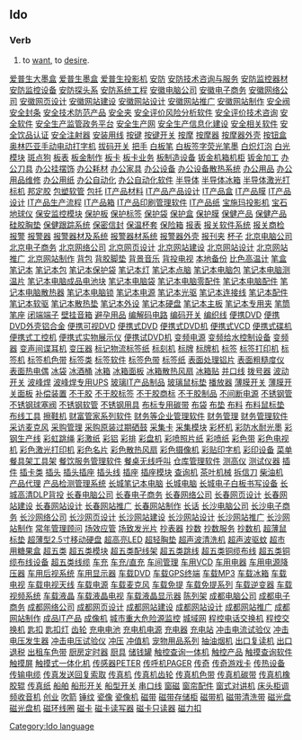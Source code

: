 ==Ido==
===Verb===
# to [[want]], to [[desire]].

[[Category:Ido language]]
[http://www.02188888888.com/itcp001/001.htm 爱普生大墨盒]
[http://www.02188888888.com/itcp001/002.htm 爱普生墨盒]
[http://www.02188888888.com/itcp001/003.htm 爱普生投影机]
[http://www.02188888888.com/itcp001/004.htm 安防]
[http://www.02188888888.com/itcp001/005.htm 安防技术咨询与服务]
[http://www.02188888888.com/itcp001/006.htm 安防监控器材]
[http://www.02188888888.com/itcp001/007.htm 安防监控设备]
[http://www.02188888888.com/itcp001/008.htm 安防探头系]
[http://www.02188888888.com/itcp001/009.htm 安防系统工程]
[http://www.02188888888.com/itcp001/010.htm 安徽电脑公司]
[http://www.02188888888.com/itcp001/011.htm 安徽电子商务]
[http://www.02188888888.com/itcp001/012.htm 安徽网络公司]
[http://www.02188888888.com/itcp001/013.htm 安徽网页设计]
[http://www.02188888888.com/itcp001/014.htm 安徽网站建设]
[http://www.02188888888.com/itcp001/015.htm 安徽网站设计]
[http://www.02188888888.com/itcp001/016.htm 安徽网站推广]
[http://www.02188888888.com/itcp001/017.htm 安徽网站制作]
[http://www.02188888888.com/itcp001/018.htm 安全阀]
[http://www.02188888888.com/itcp001/019.htm 安全封条]
[http://www.02188888888.com/itcp001/020.htm 安全技术防范产品]
[http://www.02188888888.com/itcp001/021.htm 安全夹]
[http://www.02188888888.com/itcp001/022.htm 安全评价风险分析软件]
[http://www.02188888888.com/itcp001/023.htm 安全评价技术咨询]
[http://www.02188888888.com/itcp001/024.htm 安全软件]
[http://www.02188888888.com/itcp001/025.htm 安全生产监管政务平台]
[http://www.02188888888.com/itcp001/026.htm 安全生产网]
[http://www.02188888888.com/itcp001/027.htm 安全生产信息化建设]
[http://www.02188888888.com/itcp001/028.htm 安全相关软件]
[http://www.02188888888.com/itcp001/029.htm 安全饮品认证]
[http://www.02188888888.com/itcp001/030.htm 安全注射器]
[http://www.02188888888.com/itcp001/031.htm 安装用线]
[http://www.02188888888.com/itcp001/032.htm 按键]
[http://www.02188888888.com/itcp001/033.htm 按键开关]
[http://www.02188888888.com/itcp001/034.htm 按摩]
[http://www.02188888888.com/itcp001/035.htm 按摩器]
[http://www.02188888888.com/itcp001/036.htm 按摩器外壳]
[http://www.02188888888.com/itcp001/037.htm 按钮盒]
[http://www.02188888888.com/itcp001/038.htm 奥林匹亚手动电动打字机]
[http://www.02188888888.com/itcp001/039.htm 拔码开关]
[http://www.02188888888.com/itcp001/040.htm 把手]
[http://www.02188888888.com/itcp001/041.htm 白板笔]
[http://www.02188888888.com/itcp001/042.htm 白板签字荧光笔墨]
[http://www.02188888888.com/itcp001/043.htm 白炽灯泡]
[http://www.02188888888.com/itcp001/044.htm 白光模块]
[http://www.02188888888.com/itcp001/045.htm 斑点狗]
[http://www.02188888888.com/itcp001/046.htm 板表]
[http://www.02188888888.com/itcp001/047.htm 板金制作]
[http://www.02188888888.com/itcp001/048.htm 板卡]
[http://www.02188888888.com/itcp001/049.htm 板卡业务]
[http://www.02188888888.com/itcp001/050.htm 板制造设备]
[http://www.02188888888.com/itcp001/051.htm 钣金机箱机柜]
[http://www.02188888888.com/itcp001/052.htm 钣金加工]
[http://www.02188888888.com/itcp001/053.htm 办公刀具]
[http://www.02188888888.com/itcp001/054.htm 办公挂摆饰]
[http://www.02188888888.com/itcp001/055.htm 办公耗材]
[http://www.02188888888.com/itcp001/056.htm 办公家具]
[http://www.02188888888.com/itcp001/057.htm 办公设备]
[http://www.02188888888.com/itcp001/058.htm 办公设备散热系统]
[http://www.02188888888.com/itcp001/059.htm 办公用品]
[http://www.02188888888.com/itcp001/060.htm 办公用品维修]
[http://www.02188888888.com/itcp001/061.htm 办公用纸]
[http://www.02188888888.com/itcp001/062.htm 办公自动化]
[http://www.02188888888.com/itcp001/063.htm 办公自动化软件]
[http://www.02188888888.com/itcp001/064.htm 半导体]
[http://www.02188888888.com/itcp001/065.htm 半导体冰箱]
[http://www.02188888888.com/itcp001/066.htm 半导体激光打标机]
[http://www.02188888888.com/itcp001/067.htm 邦定胶]
[http://www.02188888888.com/itcp001/068.htm 包塑软管]
[http://www.02188888888.com/itcp001/069.htm 包托]
[http://www.02188888888.com/itcp001/070.htm IT产品材料]
[http://www.02188888888.com/itcp001/071.htm IT产品产品设计]
[http://www.02188888888.com/itcp001/072.htm IT产品盒]
[http://www.02188888888.com/itcp001/073.htm IT产品膜]
[http://www.02188888888.com/itcp001/074.htm IT产品设计]
[http://www.02188888888.com/itcp001/075.htm IT产品生产流程]
[http://www.02188888888.com/itcp001/076.htm IT产品箱]
[http://www.02188888888.com/itcp001/077.htm IT产品印刷管理软件]
[http://www.02188888888.com/itcp001/078.htm IT产品纸]
[http://www.02188888888.com/itcp001/079.htm 宝施玛投影机]
[http://www.02188888888.com/itcp001/080.htm 宝石地球仪]
[http://www.02188888888.com/itcp001/081.htm 保安监控模块]
[http://www.02188888888.com/itcp001/082.htm 保护板]
[http://www.02188888888.com/itcp001/083.htm 保护标签]
[http://www.02188888888.com/itcp001/084.htm 保护袋]
[http://www.02188888888.com/itcp001/085.htm 保护盒]
[http://www.02188888888.com/itcp001/086.htm 保护膜]
[http://www.02188888888.com/itcp001/087.htm 保健产品]
[http://www.02188888888.com/itcp001/088.htm 保健产品硅胶胸垫]
[http://www.02188888888.com/itcp001/089.htm 保健跟踪系统]
[http://www.02188888888.com/itcp001/090.htm 保密信封]
[http://www.02188888888.com/itcp001/091.htm 保温杯套]
[http://www.02188888888.com/itcp001/092.htm 保险箱]
[http://www.02188888888.com/itcp001/093.htm 报表]
[http://www.02188888888.com/itcp001/094.htm 报关软件系统]
[http://www.02188888888.com/itcp001/095.htm 报关商检]
[http://www.02188888888.com/itcp001/096.htm 报警]
[http://www.02188888888.com/itcp001/097.htm 报警器]
[http://www.02188888888.com/itcp001/098.htm 报警器材及系统]
[http://www.02188888888.com/itcp001/099.htm 报警器材系统]
[http://www.02188888888.com/itcp001/100.htm 报警器外壳]
[http://www.02188888888.com/itcp001/101.htm 报刊夹]
[http://www.02188888888.com/itcp001/102.htm 杯子]
[http://www.02188888888.com/itcp001/103.htm 北京电脑公司]
[http://www.02188888888.com/itcp001/104.htm 北京电子商务]
[http://www.02188888888.com/itcp001/105.htm 北京网络公司]
[http://www.02188888888.com/itcp001/106.htm 北京网页设计]
[http://www.02188888888.com/itcp001/107.htm 北京网站建设]
[http://www.02188888888.com/itcp001/108.htm 北京网站设计]
[http://www.02188888888.com/itcp001/109.htm 北京网站推广]
[http://www.02188888888.com/itcp001/110.htm 北京网站制作]
[http://www.02188888888.com/itcp001/111.htm 背包]
[http://www.02188888888.com/itcp001/112.htm 背胶脚垫]
[http://www.02188888888.com/itcp001/113.htm 背景音乐]
[http://www.02188888888.com/itcp001/114.htm 背投电视]
[http://www.02188888888.com/itcp001/115.htm 本地备份]
[http://www.02188888888.com/itcp001/116.htm 比色高温计]
[http://www.02188888888.com/itcp001/117.htm 笔盒]
[http://www.02188888888.com/itcp001/118.htm 笔记本]
[http://www.02188888888.com/itcp001/119.htm 笔记本包]
[http://www.02188888888.com/itcp001/120.htm 笔记本保护袋]
[http://www.02188888888.com/itcp001/121.htm 笔记本灯]
[http://www.02188888888.com/itcp001/122.htm 笔记本点脑]
[http://www.02188888888.com/itcp001/123.htm 笔记本电脑包]
[http://www.02188888888.com/itcp001/124.htm 笔记本电脑测温片]
[http://www.02188888888.com/itcp001/125.htm 笔记本电脑成品电池块]
[http://www.02188888888.com/itcp001/126.htm 笔记本电脑袋]
[http://www.02188888888.com/itcp001/127.htm 笔记本电脑零配件]
[http://www.02188888888.com/itcp001/128.htm 笔记本电脑配件]
[http://www.02188888888.com/itcp001/129.htm 笔记本电脑散热器]
[http://www.02188888888.com/itcp001/130.htm 笔记本电脑锁]
[http://www.02188888888.com/itcp001/131.htm 笔记本电源]
[http://www.02188888888.com/itcp001/132.htm 笔记本光驱]
[http://www.02188888888.com/itcp001/133.htm 笔记本连接线]
[http://www.02188888888.com/itcp001/134.htm 笔记本配件]
[http://www.02188888888.com/itcp001/135.htm 笔记本软驱]
[http://www.02188888888.com/itcp001/136.htm 笔记本散热垫]
[http://www.02188888888.com/itcp001/137.htm 笔记本外设]
[http://www.02188888888.com/itcp001/138.htm 笔记本硬盘]
[http://www.02188888888.com/itcp001/139.htm 笔记本主板]
[http://www.02188888888.com/itcp001/140.htm 笔记本专用夹]
[http://www.02188888888.com/itcp001/141.htm 笔筒]
[http://www.02188888888.com/itcp001/142.htm 笔座]
[http://www.02188888888.com/itcp001/143.htm 闭端端子]
[http://www.02188888888.com/itcp001/144.htm 壁挂音箱]
[http://www.02188888888.com/itcp001/145.htm 避孕用品]
[http://www.02188888888.com/itcp001/146.htm 编解码电路]
[http://www.02188888888.com/itcp001/147.htm 编码开关]
[http://www.02188888888.com/itcp001/148.htm 编织线]
[http://www.02188888888.com/itcp001/149.htm 便携DVD]
[http://www.02188888888.com/itcp001/150.htm 便携DVD外壳铝合金]
[http://www.02188888888.com/itcp001/151.htm 便携可视DVD]
[http://www.02188888888.com/itcp001/152.htm 便携式DVD]
[http://www.02188888888.com/itcp001/153.htm 便携式DVD机]
[http://www.02188888888.com/itcp001/154.htm 便携式VCD]
[http://www.02188888888.com/itcp001/155.htm 便携式碟机]
[http://www.02188888888.com/itcp001/156.htm 便携式工控机]
[http://www.02188888888.com/itcp001/157.htm 便携式实物展示仪]
[http://www.02188888888.com/itcp001/158.htm 便携试DVD机]
[http://www.02188888888.com/itcp001/159.htm 变频电源]
[http://www.02188888888.com/itcp001/160.htm 变频给水控制设备]
[http://www.02188888888.com/itcp001/161.htm 变频器]
[http://www.02188888888.com/itcp001/162.htm 变声间谍耳机]
[http://www.02188888888.com/itcp001/163.htm 变压器]
[http://www.02188888888.com/itcp001/164.htm 标记物流标签纸]
[http://www.02188888888.com/itcp001/165.htm 标刻机]
[http://www.02188888888.com/itcp001/166.htm 标牌]
[http://www.02188888888.com/itcp001/167.htm 标牌机]
[http://www.02188888888.com/itcp001/168.htm 标签]
[http://www.02188888888.com/itcp001/169.htm 标签打印机]
[http://www.02188888888.com/itcp001/170.htm 标签机]
[http://www.02188888888.com/itcp001/171.htm 标签机色带]
[http://www.02188888888.com/itcp001/172.htm 标签类]
[http://www.02188888888.com/itcp001/173.htm 标签软件]
[http://www.02188888888.com/itcp001/174.htm 标签色带]
[http://www.02188888888.com/itcp001/175.htm 标签纸]
[http://www.02188888888.com/itcp001/176.htm 表面处理铝片]
[http://www.02188888888.com/itcp001/177.htm 表面粗糙度仪]
[http://www.02188888888.com/itcp001/178.htm 表面热电偶]
[http://www.02188888888.com/itcp001/179.htm 冰袋]
[http://www.02188888888.com/itcp001/180.htm 冰酒桶]
[http://www.02188888888.com/itcp001/181.htm 冰箱]
[http://www.02188888888.com/itcp001/182.htm 冰箱面板]
[http://www.02188888888.com/itcp001/183.htm 冰箱散热风扇]
[http://www.02188888888.com/itcp001/184.htm 冰箱贴]
[http://www.02188888888.com/itcp001/185.htm 并口线]
[http://www.02188888888.com/itcp001/186.htm 拨号器]
[http://www.02188888888.com/itcp001/187.htm 波动开关]
[http://www.02188888888.com/itcp001/188.htm 波峰焊]
[http://www.02188888888.com/itcp001/189.htm 波峰焊专用UPS]
[http://www.02188888888.com/itcp001/190.htm 玻璃IT产品制品]
[http://www.02188888888.com/itcp001/191.htm 玻璃鼠标垫]
[http://www.02188888888.com/itcp001/192.htm 播放器]
[http://www.02188888888.com/itcp001/193.htm 薄膜开关]
[http://www.02188888888.com/itcp001/194.htm 薄膜开关面板]
[http://www.02188888888.com/itcp001/195.htm 补偿装置]
[http://www.02188888888.com/itcp001/196.htm 不干胶]
[http://www.02188888888.com/itcp001/197.htm 不干胶标签]
[http://www.02188888888.com/itcp001/198.htm 不干胶商标]
[http://www.02188888888.com/itcp001/199.htm 不干胶制品]
[http://www.02188888888.com/itcp001/200.htm 不间断电源]
[http://www.02188888888.com/itcp001/201.htm 不锈钢管]
[http://www.02188888888.com/itcp001/202.htm 不锈钢球塞阀]
[http://www.02188888888.com/itcp001/203.htm 不锈钢软管]
[http://www.02188888888.com/itcp001/204.htm 不锈钢用具]
[http://www.02188888888.com/itcp001/205.htm 布标专用碳带]
[http://www.02188888888.com/itcp001/206.htm 布袋]
[http://www.02188888888.com/itcp001/207.htm 布垫]
[http://www.02188888888.com/itcp001/208.htm 布料]
[http://www.02188888888.com/itcp001/209.htm 布料鼠标垫]
[http://www.02188888888.com/itcp001/210.htm 布线工具]
[http://www.02188888888.com/itcp001/211.htm 擦鞋机]
[http://www.02188888888.com/itcp001/212.htm 财富管家系列软件]
[http://www.02188888888.com/itcp001/213.htm 财务等企业管理软件]
[http://www.02188888888.com/itcp001/214.htm 财务管理]
[http://www.02188888888.com/itcp001/215.htm 财务管理软件]
[http://www.02188888888.com/itcp001/216.htm 采访麦克风]
[http://www.02188888888.com/itcp001/217.htm 采购管理]
[http://www.02188888888.com/itcp001/218.htm 采购原装过期硒鼓]
[http://www.02188888888.com/itcp001/219.htm 采集卡]
[http://www.02188888888.com/itcp001/220.htm 采集模块]
[http://www.02188888888.com/itcp001/221.htm 彩杯机]
[http://www.02188888888.com/itcp001/222.htm 彩防水耐光墨]
[http://www.02188888888.com/itcp001/223.htm 彩钢生产线]
[http://www.02188888888.com/itcp001/224.htm 彩虹跳绳]
[http://www.02188888888.com/itcp001/225.htm 彩激纸]
[http://www.02188888888.com/itcp001/226.htm 彩铝]
[http://www.02188888888.com/itcp001/227.htm 彩排]
[http://www.02188888888.com/itcp001/228.htm 彩盘机]
[http://www.02188888888.com/itcp001/229.htm 彩喷照片纸]
[http://www.02188888888.com/itcp001/230.htm 彩喷纸]
[http://www.02188888888.com/itcp001/231.htm 彩色带]
[http://www.02188888888.com/itcp001/232.htm 彩色电视机]
[http://www.02188888888.com/itcp001/233.htm 彩色激光打印机]
[http://www.02188888888.com/itcp001/234.htm 彩色名片]
[http://www.02188888888.com/itcp001/235.htm 彩色散热风扇]
[http://www.02188888888.com/itcp001/236.htm 彩色摄像机]
[http://www.02188888888.com/itcp001/237.htm 彩贴印字机]
[http://www.02188888888.com/itcp001/238.htm 彩印设备]
[http://www.02188888888.com/itcp001/239.htm 菜单]
[http://www.02188888888.com/itcp001/240.htm 餐具架工具架]
[http://www.02188888888.com/itcp001/241.htm 餐饮服务管理软件]
[http://www.02188888888.com/itcp001/242.htm 餐桌无线呼叫]
[http://www.02188888888.com/itcp001/243.htm 仓库管理软件]
[http://www.02188888888.com/itcp001/244.htm 测高仪]
[http://www.02188888888.com/itcp001/245.htm 测试仪器]
[http://www.02188888888.com/itcp001/246.htm 插件]
[http://www.02188888888.com/itcp001/247.htm 插卡类]
[http://www.02188888888.com/itcp001/248.htm 插头]
[http://www.02188888888.com/itcp001/249.htm 插头插座]
[http://www.02188888888.com/itcp001/250.htm 插头线]
[http://www.02188888888.com/itcp001/251.htm 插座]
[http://www.02188888888.com/itcp001/252.htm 插座模块]
[http://www.02188888888.com/itcp001/253.htm 查询机]
[http://www.02188888888.com/itcp001/254.htm 茶叶机械]
[http://www.02188888888.com/itcp001/255.htm 拆信刀]
[http://www.02188888888.com/itcp001/256.htm 柴油机]
[http://www.02188888888.com/itcp001/257.htm 产品代理]
[http://www.02188888888.com/itcp001/258.htm 产品检测管理系统]
[http://www.02188888888.com/itcp001/259.htm 长城笔记本电脑]
[http://www.02188888888.com/itcp001/260.htm 长城电脑]
[http://www.02188888888.com/itcp001/261.htm 长城电子白板书写设备]
[http://www.02188888888.com/itcp001/262.htm 长城高清DLP背投]
[http://www.02188888888.com/itcp001/263.htm 长春电脑公司]
[http://www.02188888888.com/itcp001/264.htm 长春电子商务]
[http://www.02188888888.com/itcp001/265.htm 长春网络公司]
[http://www.02188888888.com/itcp001/266.htm 长春网页设计]
[http://www.02188888888.com/itcp001/267.htm 长春网站建设]
[http://www.02188888888.com/itcp001/268.htm 长春网站设计]
[http://www.02188888888.com/itcp001/269.htm 长春网站推广]
[http://www.02188888888.com/itcp001/270.htm 长春网站制作]
[http://www.02188888888.com/itcp001/271.htm 长话]
[http://www.02188888888.com/itcp001/272.htm 长沙电脑公司]
[http://www.02188888888.com/itcp001/273.htm 长沙电子商务]
[http://www.02188888888.com/itcp001/274.htm 长沙网络公司]
[http://www.02188888888.com/itcp001/275.htm 长沙网页设计]
[http://www.02188888888.com/itcp001/276.htm 长沙网站建设]
[http://www.02188888888.com/itcp001/277.htm 长沙网站设计]
[http://www.02188888888.com/itcp001/278.htm 长沙网站推广]
[http://www.02188888888.com/itcp001/279.htm 长沙网站制作]
[http://www.02188888888.com/itcp001/280.htm 常年管理顾问]
[http://www.02188888888.com/itcp001/281.htm 场效应管]
[http://www.02188888888.com/itcp001/282.htm 场致发光片]
[http://www.02188888888.com/itcp001/283.htm 抄表器]
[http://www.02188888888.com/itcp001/284.htm 抄数]
[http://www.02188888888.com/itcp001/285.htm 抄数服务]
[http://www.02188888888.com/itcp001/286.htm 抄数机]
[http://www.02188888888.com/itcp001/287.htm 超薄鼠标垫]
[http://www.02188888888.com/itcp001/288.htm 超薄型2.5寸移动硬盘]
[http://www.02188888888.com/itcp001/289.htm 超高亮LED]
[http://www.02188888888.com/itcp001/290.htm 超轻胸垫]
[http://www.02188888888.com/itcp001/291.htm 超声波清洗机]
[http://www.02188888888.com/itcp001/292.htm 超声波驱蚊]
[http://www.02188888888.com/itcp001/293.htm 超市用糖果盒]
[http://www.02188888888.com/itcp001/294.htm 超五类]
[http://www.02188888888.com/itcp001/295.htm 超五类模块]
[http://www.02188888888.com/itcp001/296.htm 超五类配线架]
[http://www.02188888888.com/itcp001/297.htm 超五类跳线]
[http://www.02188888888.com/itcp001/298.htm 超五类铜缆布线]
[http://www.02188888888.com/itcp001/299.htm 超五类铜缆布线设备]
[http://www.02188888888.com/itcp001/300.htm 超五类线缆]
[http://www.02188888888.com/itcp001/301.htm 车充]
[http://www.02188888888.com/itcp001/302.htm 车充/直充]
[http://www.02188888888.com/itcp001/303.htm 车间管理]
[http://www.02188888888.com/itcp001/304.htm 车用VCD]
[http://www.02188888888.com/itcp001/305.htm 车用电器]
[http://www.02188888888.com/itcp001/306.htm 车用电源降压器]
[http://www.02188888888.com/itcp001/307.htm 车用后视系统]
[http://www.02188888888.com/itcp001/308.htm 车用显示器]
[http://www.02188888888.com/itcp001/309.htm 车载DVD]
[http://www.02188888888.com/itcp001/310.htm 车载GPS终端]
[http://www.02188888888.com/itcp001/311.htm 车载MP3]
[http://www.02188888888.com/itcp001/312.htm 车载冰箱]
[http://www.02188888888.com/itcp001/313.htm 车载电视]
[http://www.02188888888.com/itcp001/314.htm 车载电视天线]
[http://www.02188888888.com/itcp001/315.htm 车载电源]
[http://www.02188888888.com/itcp001/316.htm 车载麦克风]
[http://www.02188888888.com/itcp001/317.htm 车载免提]
[http://www.02188888888.com/itcp001/318.htm 车载免提系列]
[http://www.02188888888.com/itcp001/319.htm 车载逆变器]
[http://www.02188888888.com/itcp001/320.htm 车载视频系统]
[http://www.02188888888.com/itcp001/321.htm 车载液晶]
[http://www.02188888888.com/itcp001/322.htm 车载液晶电视]
[http://www.02188888888.com/itcp001/323.htm 车载液晶显示器]
[http://www.02188888888.com/itcp001/324.htm 陈列架]
[http://www.02188888888.com/itcp001/325.htm 成都电脑公司]
[http://www.02188888888.com/itcp001/326.htm 成都电子商务]
[http://www.02188888888.com/itcp001/327.htm 成都网络公司]
[http://www.02188888888.com/itcp001/328.htm 成都网页设计]
[http://www.02188888888.com/itcp001/329.htm 成都网站建设]
[http://www.02188888888.com/itcp001/330.htm 成都网站设计]
[http://www.02188888888.com/itcp001/331.htm 成都网站推广]
[http://www.02188888888.com/itcp001/332.htm 成都网站制作]
[http://www.02188888888.com/itcp001/333.htm 成品IT产品]
[http://www.02188888888.com/itcp001/334.htm 成像机]
[http://www.02188888888.com/itcp001/335.htm 城市重大危险源监控]
[http://www.02188888888.com/itcp001/336.htm 城域网]
[http://www.02188888888.com/itcp001/337.htm 程控电话交换机]
[http://www.02188888888.com/itcp001/338.htm 程控交换机]
[http://www.02188888888.com/itcp001/339.htm 匙扣]
[http://www.02188888888.com/itcp001/340.htm 匙扣灯]
[http://www.02188888888.com/itcp001/341.htm 齿轮]
[http://www.02188888888.com/itcp001/342.htm 充电电池]
[http://www.02188888888.com/itcp001/343.htm 充电机电源]
[http://www.02188888888.com/itcp001/344.htm 充电器]
[http://www.02188888888.com/itcp001/345.htm 充电站]
[http://www.02188888888.com/itcp001/346.htm 冲击电流试验仪]
[http://www.02188888888.com/itcp001/347.htm 冲击电压发生器]
[http://www.02188888888.com/itcp001/348.htm 冲击电压试验仪]
[http://www.02188888888.com/itcp001/349.htm 冲压]
[http://www.02188888888.com/itcp001/350.htm 冲值机]
[http://www.02188888888.com/itcp001/351.htm 宠物用品系列]
[http://www.02188888888.com/itcp001/352.htm 抽油烟机]
[http://www.02188888888.com/itcp001/353.htm 出口复读机]
[http://www.02188888888.com/itcp001/354.htm 出口退税]
[http://www.02188888888.com/itcp001/355.htm 出租车色带]
[http://www.02188888888.com/itcp001/356.htm 厨房定时器]
[http://www.02188888888.com/itcp001/357.htm 厨具]
[http://www.02188888888.com/itcp001/358.htm 储钱罐]
[http://www.02188888888.com/itcp001/359.htm 触控查询一体机]
[http://www.02188888888.com/itcp001/360.htm 触控产品]
[http://www.02188888888.com/itcp001/361.htm 触摸查询软件]
[http://www.02188888888.com/itcp001/362.htm 触摸屏]
[http://www.02188888888.com/itcp001/363.htm 触摸式一体化机]
[http://www.02188888888.com/itcp001/364.htm 传感器PETER]
[http://www.02188888888.com/itcp001/365.htm 传呼机PAGER]
[http://www.02188888888.com/itcp001/366.htm 传奇]
[http://www.02188888888.com/itcp001/367.htm 传奇游戏卡]
[http://www.02188888888.com/itcp001/368.htm 传热设备]
[http://www.02188888888.com/itcp001/369.htm 传输电缆]
[http://www.02188888888.com/itcp001/370.htm 传真发送回复索取]
[http://www.02188888888.com/itcp001/371.htm 传真机]
[http://www.02188888888.com/itcp001/372.htm 传真机齿轮]
[http://www.02188888888.com/itcp001/373.htm 传真机色带]
[http://www.02188888888.com/itcp001/374.htm 传真机碳带]
[http://www.02188888888.com/itcp001/375.htm 传真机橡胶辊]
[http://www.02188888888.com/itcp001/376.htm 传真纸]
[http://www.02188888888.com/itcp001/377.htm 船舶]
[http://www.02188888888.com/itcp001/378.htm 船形开关]
[http://www.02188888888.com/itcp001/379.htm 船型开关]
[http://www.02188888888.com/itcp001/380.htm 串口线]
[http://www.02188888888.com/itcp001/381.htm 窗磁]
[http://www.02188888888.com/itcp001/382.htm 窗帘配件]
[http://www.02188888888.com/itcp001/383.htm 窗式对讲机]
[http://www.02188888888.com/itcp001/384.htm 床头柜调频收音机]
[http://www.02188888888.com/itcp001/385.htm 创业]
[http://www.02188888888.com/itcp001/386.htm 吹箭]
[http://www.02188888888.com/itcp001/387.htm 锤纹]
[http://www.02188888888.com/itcp001/388.htm 瓷像]
[http://www.02188888888.com/itcp001/389.htm 瓷像机]
[http://www.02188888888.com/itcp001/390.htm 磁带]
[http://www.02188888888.com/itcp001/391.htm 磁带存储柜]
[http://www.02188888888.com/itcp001/392.htm 磁带机]
[http://www.02188888888.com/itcp001/393.htm 磁带清洗带]
[http://www.02188888888.com/itcp001/394.htm 磁光盘]
[http://www.02188888888.com/itcp001/395.htm 磁光盘机]
[http://www.02188888888.com/itcp001/396.htm 磁环线圈]
[http://www.02188888888.com/itcp001/397.htm 磁卡]
[http://www.02188888888.com/itcp001/398.htm 磁卡读写器]
[http://www.02188888888.com/itcp001/399.htm 磁卡只读器]
[http://www.02188888888.com/itcp001/400.htm 磁力扣]